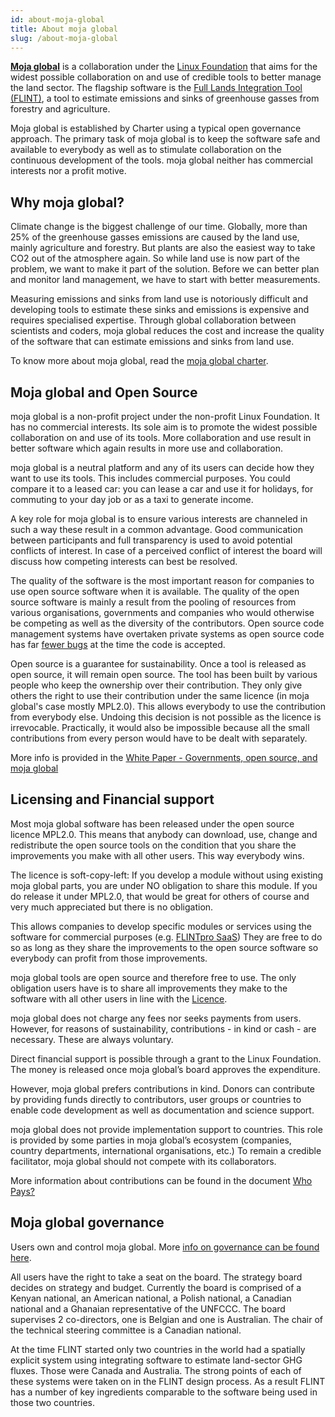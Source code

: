 ```yaml
---
id: about-moja-global
title: About moja global
slug: /about-moja-global
---
```


[**Moja global**](http://moja.global/) is a collaboration under the [Linux Foundation](https://linuxfoundation.org/) that aims for the widest possible collaboration on and use of credible tools to better manage the land sector. The flagship software is the  [Full Lands Integration Tool (FLINT)](https://github.com/moja-global/flint), a tool to estimate emissions and sinks of greenhouse gasses from forestry and agriculture.

Moja global is established by Charter using a typical open governance approach. The primary task of moja global is to keep the software safe and available to everybody as well as to stimulate collaboration on the continuous development of the tools. moja global neither has commercial interests nor a profit motive.

## Why moja global?

Climate change is the biggest challenge of our time. Globally, more than 25% of the greenhouse gasses emissions are caused by the land use, mainly agriculture and forestry. But plants are also the easiest way to take CO2 out of the atmosphere again. So while land use is now part of the problem, we want to make it part of the solution. Before we can better plan and monitor land management, we have to start with better measurements.

Measuring emissions and sinks from land use is notoriously difficult and developing tools to estimate these sinks and emissions is expensive and requires specialised expertise. Through global collaboration between scientists and coders, moja global reduces the cost and increase the quality of the software that can estimate emissions and sinks from land use.

To know more about moja global, read the <a href="../static/moja-global-charter.pdf" target="_blank">moja global charter</a>.

## Moja global and Open Source

moja global is a non-profit project under the non-profit Linux Foundation. It has no commercial interests. Its sole aim is to promote the widest possible collaboration on and use of its tools. More collaboration and use result in better software which again results in more use and collaboration.

moja global is a neutral platform and any of its users can decide how they want to use its tools. This includes commercial purposes. You could compare it to a leased car: you can lease a car and use it for holidays, for commuting to your day job or as a taxi to generate income.

A key role for moja global is to ensure various interests are channeled in such a way these result in a common advantage. Good communication between participants and full transparency is used to avoid potential conflicts of interest. In case of a perceived conflict of interest the board will discuss how competing interests can best be resolved.

The quality of the software is the most important reason for companies to use open source software when it is available. The quality of the open source software is mainly a result from the pooling of resources from various organisations, governments and companies who would otherwise be competing as well as the diversity of the contributors. Open source code management systems have overtaken private systems as open source code has far  [fewer bugs](http://www.zdnet.com/article/coverity-finds-open-source-software-quality-better-than-proprietary-code/)  at the time the code is accepted.

Open source is a guarantee for sustainability. Once a tool is released as open source, it will remain open source. The tool has been built by various people who keep the ownership over their contribution. They only give others the right to use their contribution under the same licence (in moja global's case mostly MPL2.0). This allows everybody to use the contribution from everybody else. Undoing this decision is not possible as the licence is irrevocable. Practically, it would also be impossible because all the small contributions from every person would have to be dealt with separately.

More info is provided in the  [White Paper - Governments, open source, and moja global](https://docs.google.com/document/d/1Q2aVTzWchXQwupbEN7s37xANkPZvrLdfaFyYOT_8Diw/edit?usp=sharing)

## Licensing and Financial support

Most moja global software has been released under the open source licence MPL2.0. This means that anybody can download, use, change and redistribute the open source tools on the condition that you share the improvements you make with all other users. This way everybody wins.

The licence is soft-copy-left: If you develop a module without using existing moja global parts, you are under NO obligation to share this module. If you do release it under MPL2.0, that would be great for others of course and very much appreciated but there is no obligation.

This allows companies to develop specific modules or services using the software for commercial purposes (e.g.  [FLINTpro SaaS](https://flintpro.com/)) They are free to do so as long as they share the improvements to the open source software so everybody can profit from those improvements.

moja global tools are open source and therefore free to use. The only obligation users have is to share all improvements they make to the software with all other users in line with the  [Licence](https://www.mozilla.org/en-US/MPL/2.0/).

moja global does not charge any fees nor seeks payments from users. However, for reasons of sustainability, contributions - in kind or cash - are necessary. These are always voluntary.

Direct financial support is possible through a grant to the Linux Foundation. The money is released once moja global’s board approves the expenditure.

However, moja global prefers contributions in kind. Donors can contribute by providing funds directly to contributors, user groups or countries to enable code development as well as documentation and science support.

moja global does not provide implementation support to countries. This role is provided by some parties in moja global’s ecosystem (companies, country departments, international organisations, etc.) To remain a credible facilitator, moja global should not compete with its collaborators.

More information about contributions can be found in the document  [Who Pays?](https://docs.google.com/document/d/15KY1CkCxRzB9ZBp68OLc2eWYuC5W-rqCKnTLaIG4tbg/edit?usp=sharing)

## Moja global governance

Users own and control moja global. More  [info on governance can be found here](https://github.com/moja-global/About-moja-global/wiki/moja-global-is-controlled-through-open-governance).

All users have the right to take a seat on the board. The strategy board decides on strategy and budget. Currently the board is comprised of a Kenyan national, an American national, a Polish national, a Canadian national and a Ghanaian representative of the UNFCCC. The board supervises 2 co-directors, one is Belgian and one is Australian. The chair of the technical steering committee is a Canadian national.

At the time FLINT started only two countries in the world had a spatially explicit system using integrating software to estimate land-sector GHG fluxes. Those were Canada and Australia. The strong points of each of these systems were taken on in the FLINT design process. As a result FLINT has a number of key ingredients comparable to the software being used in those two countries.
